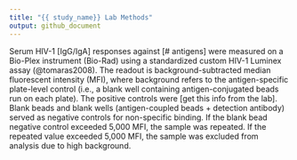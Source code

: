 ```yaml
---
title: "{{ study_name}} Lab Methods"
output: github_document
---
```


<!-- background.md is generated from the RMARKDOWN file, background.Rmd.
Please edit that file. -->

<!-- this file was adapted from VISCtemplates {{pkg_ver}}. -->

Serum HIV-1 [IgG/IgA] responses against [# antigens] were measured on a Bio-Plex 
instrument (Bio-Rad) using a standardized custom HIV-1 Luminex assay 
(@tomaras2008). 
The readout is background-subtracted median fluorescent intensity (MFI), 
where background refers to the antigen-specific plate-level control 
(i.e., a blank well containing antigen-conjugated beads run on each plate). 
The positive controls were [get this info from the lab]. 
Blank beads and blank wells (antigen-coupled beads + detection antibody) 
served as negative controls for non-specific binding. 
If the blank bead negative control exceeded 5,000 MFI, the sample was repeated. 
If the repeated value exceeded 5,000 MFI, the sample was excluded from analysis 
due to high background.
